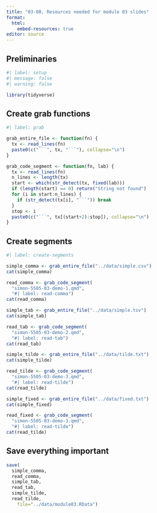 ```yaml
---
title: "03-00, Resources needed for module 03 slides"
format: 
  html:
    embed-resources: true
editor: source
---
```


## Preliminaries

```r
#| label: setup
#| message: false
#| warning: false

library(tidyverse)
```

## Create grab functions

```r
#| label: grab

grab_entire_file <- function(fn) {
  tx <- read_lines(fn)
  paste0(c("```", tx, "```"), collapse="\n")
}

grab_code_segment <- function(fn, lab) {
  tx <- read_lines(fn)
  n_lines <- length(tx)
  start <- which(str_detect(tx, fixed(lab)))
  if (length(start) == 0) return("String not found")
  for (i in start:n_lines) {
    if (str_detect(tx[i], "```")) break
  }
  stop <- i
  paste0(c("```", tx[(start+2):stop]), collapse="\n")
}
```

## Create segments

```r
#| label: create-segments

simple_comma <- grab_entire_file("../data/simple.csv")
cat(simple_comma)

read_comma <- grab_code_segment(
  "simon-5505-03-demo-1.qmd", 
  "#| label: read-comma")
cat(read_comma)

simple_tab <- grab_entire_file("../data/simple.tsv")
cat(simple_tab)

read_tab <- grab_code_segment(
  "simon-5505-03-demo-2.qmd", 
  "#| label: read-tab")
cat(read_tab)

simple_tilde <- grab_entire_file("../data/tilde.txt")
cat(simple_tilde)

read_tilde <- grab_code_segment(
  "simon-5505-03-demo-3.qmd", 
  "#| label: read-tilde")
cat(read_tilde)

simple_fixed <- grab_entire_file("../data/fixed.txt")
cat(simple_fixed)

read_fixed <- grab_code_segment(
  "simon-5505-03-demo-3.qmd", 
  "#| label: read-tilde")
cat(read_tilde)

```

## Save everything important

```r
save(
  simple_comma,
  read_comma,
  simple_tab,
  read_tab,
  simple_tilde,
  read_tilde,
	file="../data/module03.RData")
```
